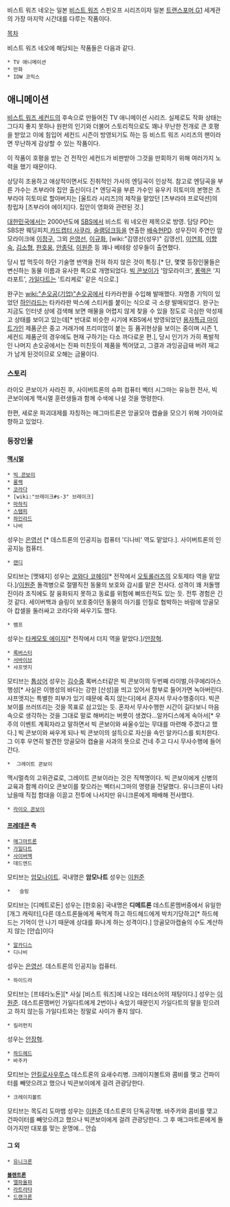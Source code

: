 비스트 워즈 네오는 일본 [[비스트 워즈]] 스핀오프 시리즈이자 일본 [[트랜스포머 G1]] 세계관의 가장 마지막 시간대를 다루는 작품이다.


[[목차]]

비스트 워즈 네오에 해당되는 작품들은 다음과 같다.

 * TV 애니메이션
 * 만화
 * IDW 코믹스


== 애니메이션 ==
[[비스트 워즈 세컨드]]의 후속으로 만들어진 TV 애니메이션 시리즈. 실제로도 작화 상태는 그다지 좋지 못하나 원판의 인기와 더불어 스토리적으로도 꽤나 무난한 전개로 큰 호평을 받았고 이에 힘입어 세컨드 시즌이 방영되기도 하는 등 비스트 워즈 시리즈의 팬이라면 무난하게 감상할 수 있는 작품이다.

이 작품이 호평을 받는 건 전작인 세컨드가 비판받아 그것을 만회하기 위해 여러가지 노력을 했기 때문이다.

상당히 조용하고 애상적이면서도 진취적인 가사의 엔딩곡이 인상적. 참고로 엔딩곡을 부른 가수는 츠부라야 집안 출신이다.[* 엔딩곡을 부른 가수인 유우키 히토미의 본명은 츠부라야 히토미로 할아버지는 [울트라 시리즈]의 제작을 맡았던 [츠부라야 프로덕션]의 창립자 [츠부라야 에이지]다. 집안이 영화와 관련된 것.]

[[한국|대한민국]]에서는 2000년도에 [[SBS]]에서 비스트 워 네오란 제목으로 방영. 담당 PD는 SBS판 웨딩피치,[[카드캡터 사쿠라]], [[슬램덩크]]등을 연출한 [[배숙현]]PD. 성우진이 주연인 맘모라이크에 [[이정구]], 그외 [[은영선]], [[이규화]], [wiki:"김영선(성우)" 김영선], [[이연희]], [[이향숙]], [[김소형]], [[한호웅]], [[안종덕]], [[이원준]] 등 꽤나 베테랑 성우들이 출연했다.

당시 밥 먹듯이 하던 기술명 번역을 전혀 하지 않은 것이 특징.[* 단, 몇몇 등장인물들은 변신하는 동물 이름과 유사한 쪽으로 개명되었다. [[빅 콘보이]]가 '맘모라이크', [[롱랙]]은 '지라포트', [[가일다트]]는 '트리케로' 같은 식으로.] 

완구는 [[wiki:"손오공(기업)"손오공]]에서 타카라판을 수입해 발매했다. 자명종 기믹이 있었던 [[하인라드]]는 타카라판 박스에 스티커를 붙이는 식으로 극 소량 발매되었다. 완구는 지금도 인터넷 상에 검색해 보면 매물을 어렵지 않게 찾을 수 있을 정도로 극심한 악성재고 상태를 보이고 있는데[* 반대로 비슷한 시기에 KBS에서 방영되었던 [[용자특급 마이트가인]] 제품군은 중고 거래가에 프리미엄이 붙는 등 품귀현상을 보이는 중이며 시즌 1, 세컨드 제품군의 경우에도 현재 구하기는 다소 까다로운 편.], 당시 인기가 가히 폭발적인 나머지 손오공에서는 진짜 미친듯이 제품을 찍어댔고, 그결과 과잉공급돼 버려 재고가 남게 된것이므로 오해는 금물이다. 
 
=== 스토리 ===
라이오 콘보이가 사라진 후, 사이버트론의 슈퍼 컴퓨터 벡터 시그마는 유능한 전사, 빅 콘보이에게 맥시멀 훈련생들과 함께 수색에 나설 것을 명령한다. 

한편, 새로운 파괴대제를 자칭하는 매그마트론은 앙골모아 캡슐을 모으기 위해 가이아로 향하고 있었다.


=== 등장인물 ===
==== [[맥시멀]] ====
 * [[빅 콘보이]]
 * [[롱랙]]
 * [[코라다]]
 * [wiki:"브레이크#s-3" 브레이크]
 * [[마하킥]]
 * [[스탬피]]
 * [[하인라드]]
 * 나비
성우는 [[은영선]] [* 데스트론의 인공지능 컴퓨터 '디나비' 역도 맡았다.].
사이버트론의 인공지능 컴퓨터.
 
 * [[랜디]]
모티브는 [멧돼지]
성우는 [[코와다 코헤이]][* 전작에서 [[오토롤러즈]]의 오토제타 역을 맡았다.]/[[이원준]]
돌격병으로 절멸직전 동물의 보호와 감시를 맡은 전사다. 성격이 꽤 저돌맹진이라 조직에도 잘 융화되지 못하고 동료를 위험에 뻐뜨린적도 있는 듯. 전투 경험은 긴 것 같다. 세이버백과 슬링이 보호중이던 동물의 아기를 인질로 협박하는 바람에 앙골모아 캅셀을 둘러싸고 코라다와 싸우기도 했다.
 * 뱀프
성우는 [[타케모토 에이지]][* 전작에서 더지 역을 맡았다.]/[[안장혁]].
 * [[록버스터]]
 * [[서바이브]]
 * 샤프엣지
모티브는 [[톱상어]]
성우는 [[김수중]]
록버스터같은 빅 콘보이의 두번째 라이벌,아쿠에리아스행성[* 사실은 이행성의 바다는 강한 [산성]을 띄고 있어서 함부로 들어가면 녹아버린다. 샤프엣지는 특별한 피부가 있기 때문에 죽지 않는다]에서 혼자서 무사수행중이다. 빅콘보이를 쓰러뜨리는 것을 목표로 삼고있는 듯. 혼자서 무사수행한 시간이 길다보니 마음속으로 생각하는 것을 그대로 말로 해버리는 버릇이 생겼다...알카디스에게 속아서[* 우주의 이벤트 계획자라고 말하면서 빅 콘보이와 싸울수있는 무대를 마련해 주겠다고 했다.] 빅 콘보이와 싸우게 되나 빅 콘보이의 설득으로 자신을 속인 알카디스를 퇴치한다.그 이후 우연히 발견한 앙골모아 캡슐을 사과의 뜻으로 건네 주고 다시 무사수행에 들어간다.
 *  그레이트 콘보이
맥시멀측의 고위관료로, 그레이트 콘보이라는 것은 직책명이다. 빅 콘보이에게 신병의 교육과 함께 라이오 콘보이를 찾으라는 벡터시그마의 명령을 전달했다. 유니크론이 나타났을때 직접 함대을 이끌고 전투에 나서지만 유니크론에게 패배해 전사했다.
 * [[라이오 콘보이]]

==== [[프레데콘]] 측 ====
 * [[매그마트론]]
 * [[가일다트]]
 * [[사이버백]]
 * 데드엔드
모티브는 [[암모나이트]]. 국내명은 '''암모나트'''
성우는 [[이원준]]
 *   슬링
모티브는 [디메트로돈]
성우는 [한호웅] 국내명은 '''디메트론'''
데스트론멤버중에서 유일한 [개그 캐릭터],다른 데스트론들에게 욕먹게 하고 하드헤드에게 박치기당하고[* 하드헤드는 기억이 안 나기 때문에 상대를 화나게 하는 성격이다.] 앙골모아캡슐의 수도 계산하지 않는 [안습]이다
 * [[알카디스]]
 * 디나비
성우는 [[은영선]].
데스트론의 인공지능 컴퓨터.

 * 하이드라
모티브는 [프테라노돈][* 사실 [비스트 워즈]에 나오는 테러소어의 재탕이다.]
성우는 [[이원준]].
데스트론맴버인 가일다트에게 2번이나 속았기 때문인지 가일다트의 말을 믿으려고 하지 않는등 가일다트와는 정말로 사이가 좋지 않다.

 * 킬러펀치
성우는 [[안장혁]].
 * [[하드헤드]]
 * 바주카
모티브는 [[안킬로사우루스]]
데스트론의 요새수리병. 크레이지볼트와 콤비를 맺고 건파이터를 빼앗으려고 했으나 빅콘보이에게 걸려 관광당한다.
 * 크레이지볼트
모티브는 목도리 도마뱀
성우는 [[이원준]]
데스트론의 단독공작병. 바주카와 콤비를 맺고 건파이터를 빼앗으려고 했으나 빅콘보이에게 걸려 관광당한다.
그 후 매그마트론에게 돌아가지만 대포를 맞는 운명에... 안습


==== 그 외 ====
 * [[유니크론]]

 '''[[블렌트론]]'''
 * [[엘파올파]]
 * [[라트라타]]
 * [[드랜크론]]

